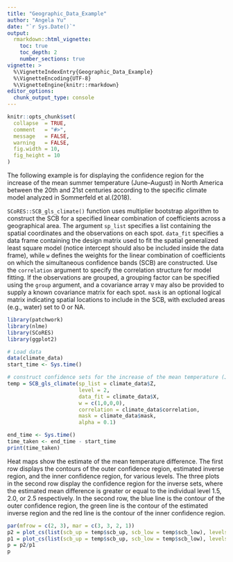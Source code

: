 ```yaml
---
title: "Geographic_Data_Example"
author: "Angela Yu"
date: "`r Sys.Date()`"
output: 
  rmarkdown::html_vignette:
    toc: true
    toc_depth: 2
    number_sections: true
vignette: >
  %\VignetteIndexEntry{Geographic_Data_Example}
  %\VignetteEncoding{UTF-8}
  %\VignetteEngine{knitr::rmarkdown}
editor_options: 
  chunk_output_type: console
---
```


```r
knitr::opts_chunk$set(
  collapse  = TRUE,
  comment   = "#>",
  message   = FALSE,
  warning   = FALSE,
  fig.width = 10,
  fig_height = 10
)
```

The following example is for displaying the confidence region for the increase of the mean summer temperature (June–August) in North America between the 20th and 21st centuries according to the specific climate model analyzed in Sommerfeld et al.(2018). 

`SCoRES::SCB_gls_climate()` function uses multiplier bootstrap algorithm to construct the SCB for a specified linear combination of coefficients across a geographical area. The argument `sp_list` specifies a list containing the spatial coordinates and the observations on each spot. `data_fit` specifies a data frame containing the design matrix used to fit the spatial generalized least square model (notice intercept should also be included inside the data frame), while `w` defines the weights for the linear combination of coefficients on which the simultaneous confidence bands (SCB) are constructed. Use the `correlation` argument to specify the correlation structure for model fitting. If the observations are grouped, a grouping factor can be specified using the `group` argument, and a covariance array `V` may also be provided to supply a known covariance matrix for each spot. `mask` is an optional logical matrix indicating spatial locations to include in the SCB, with excluded areas (e.g., water) set to 0 or NA.

```r
library(patchwork)
library(nlme)
library(SCoRES)
library(ggplot2)

# Load data
data(climate_data)
start_time <- Sys.time()

# construct confidence sets for the increase of the mean temperature (June-August) in North America between the 20th and 21st centuries
temp = SCB_gls_climate(sp_list = climate_data$Z, 
                       level = 2, 
                       data_fit = climate_data$X,
                       w = c(1,0,0,0),
                       correlation = climate_data$correlation,
                       mask = climate_data$mask, 
                       alpha = 0.1)

end_time <- Sys.time()
time_taken <- end_time - start_time
print(time_taken)
```

Heat maps show the estimate of the mean temperature difference. The first row displays the contours of the outer confidence region, estimated inverse region, and the inner confidence region, for various levels. The three plots in the second row display the confidence region for the inverse sets, where the estimated mean difference is greater or equal to the individual level 1.5, 2.0, or 2.5 respectively. In the second
 row, the blue line is the contour of the outer confidence region, the green line is the contour of the estimated inverse region and the red line is the contour of the inner confidence region.
 
```r
par(mfrow = c(2, 3), mar = c(3, 3, 2, 1)) 
p2 = plot_cs(list(scb_up = temp$scb_up, scb_low = temp$scb_low), levels = c(1.5, 2,2.5,3), x = temp$x, y = temp$y, mu_hat = temp$mu_hat, xlab = "Longitude", ylab = "Latitude", level_label = T, min.size = 40, palette = "Spectral", color_level_label = "black")
p1 = plot_cs(list(scb_up = temp$scb_up, scb_low = temp$scb_low), levels = c(1.5,2,2.5), x = temp$x, y = temp$y, mu_hat = temp$mu_hat, xlab = "Longitude", ylab = "Latitude",together = F)
p = p2/p1
p
```


